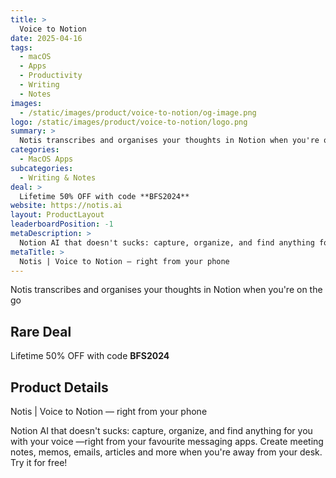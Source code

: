 ```yaml
---
title: >
  Voice to Notion
date: 2025-04-16
tags:
  - macOS
  - Apps
  - Productivity
  - Writing
  - Notes
images:
  - /static/images/product/voice-to-notion/og-image.png
logo: /static/images/product/voice-to-notion/logo.png
summary: >
  Notis transcribes and organises your thoughts in Notion when you're on the go
categories:
  - MacOS Apps
subcategories:
  - Writing & Notes
deal: >
  Lifetime 50% OFF with code **BFS2024**
website: https://notis.ai
layout: ProductLayout
leaderboardPosition: -1
metaDescription: >
  Notion AI that doesn't sucks: capture, organize, and find anything for you with your voice —right from your favourite messaging apps. Create meeting notes, memos, emails, articles and more when you're away from your desk. Try it for free!
metaTitle: >
  Notis | Voice to Notion — right from your phone
---
```

Notis transcribes and organises your thoughts in Notion when you're on the go

## Rare Deal

Lifetime 50% OFF with code **BFS2024**

## Product Details

Notis | Voice to Notion — right from your phone

Notion AI that doesn't sucks: capture, organize, and find anything for you with your voice —right from your favourite messaging apps. Create meeting notes, memos, emails, articles and more when you're away from your desk. Try it for free!
